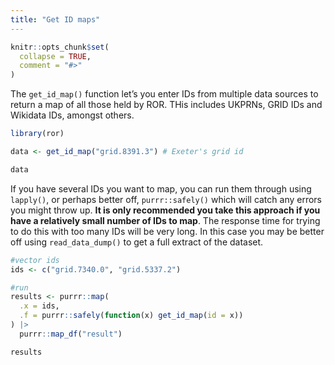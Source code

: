 ```yaml
---
title: "Get ID maps"
---
```


```r
knitr::opts_chunk$set(
  collapse = TRUE,
  comment = "#>"
)
```


The `get_id_map()` function let's you enter IDs from multiple data sources to return a map of all those held by ROR. THis includes UKPRNs, GRID IDs and Wikidata IDs, amongst others.

```r
library(ror)

data <- get_id_map("grid.8391.3") # Exeter's grid id

data

```

If you have several IDs you want to map, you can run them through using `lapply()`, or perhaps better off, `purrr::safely()` which will catch any errors you might throw up. __It is only recommended you take this approach if you have a relatively small number of IDs to map__. The response time for trying to do this with too many IDs will be very long. In this case you may be better off using `read_data_dump()` to get a full extract of the dataset.
```r

#vector ids
ids <- c("grid.7340.0", "grid.5337.2")

#run
results <- purrr::map(
  .x = ids,
  .f = purrr::safely(function(x) get_id_map(id = x))
) |>
  purrr::map_df("result")

results

```
